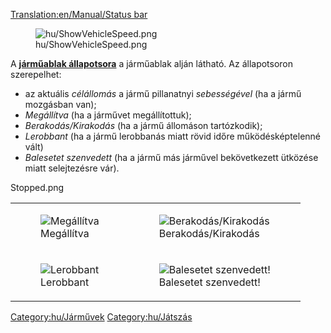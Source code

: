 [[Translation:en/Manual/Status bar]]

[[File:hu/ShowVehicleSpeed.png]]

A '''[[hu/Manual/Utasítások#adjunk-a-jarmunek-utasitast|járműablak állapotsora]]''' a járműablak alján látható. Az állapotsoron szerepelhet:
* az aktuális ''célállomás'' a jármű pillanatnyi ''sebességével'' (ha a jármű mozgásban van);
* ''Megállítva'' (ha a járművet megállítottuk);
* ''Berakodás/Kirakodás'' (ha a jármű állomáson tartózkodik);
* ''Lerobbant'' (ha a jármű lerobbanás miatt rövid időre működésképtelenné vált)
* ''Balesetet szenvedett'' (ha a jármű más járművel bekövetkezett ütközése miatt selejtezésre vár).
<gallery widths="250px">
Stopped.png
</gallery>
{|
| [[File:en/Stopped.png|frame|none|Megállítva]]
| [[File:en/Loading unloading.png|frame|none|Berakodás/Kirakodás]]
|-
| [[File:en/Broken down.png|frame|none|Lerobbant]]
| [[File:en/Crashed.png|frame|none|Balesetet szenvedett!]]
|}

[[Category:hu/Járművek]]
[[Category:hu/Játszás]]